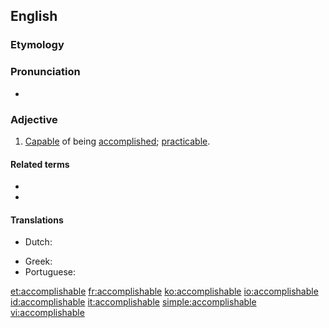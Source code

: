 ==English==

===Etymology===
{{suffix|accomplish|able|lang=en}}

===Pronunciation===
* {{a|US}} {{IPA|/ə.ˈkɒm.plɪʃ.ə.bəl/|lang=en}}

===Adjective===
{{en-adj}}

# [[capable|Capable]] of being [[accomplished]]; [[practicable]].

====Related terms====
* {{l|en|accomplish}}
* {{l|en|accomplished}}

====Translations====
{{trans-top|capable of being accomplished}}
* Dutch: {{t+|nl|haalbaar}}
{{trans-mid}}
* Greek: {{t+|el|εφικτός}}
* Portuguese: {{t+|pt|realizável}}
{{trans-bottom}}

[[et:accomplishable]]
[[fr:accomplishable]]
[[ko:accomplishable]]
[[io:accomplishable]]
[[id:accomplishable]]
[[it:accomplishable]]
[[simple:accomplishable]]
[[vi:accomplishable]]